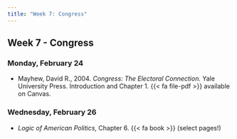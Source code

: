 ```yaml
---
title: "Week 7: Congress"
---
```


::: {.content-visible when-format="pdf"}

## Week 7 - Congress

:::


[//]: <> (Need to write intro)

### Monday, February 24

- Mayhew, David R., 2004. *Congress: The Electoral Connection.* Yale University Press. Introduction and Chapter 1. {{< fa file-pdf >}} available on Canvas.



### Wednesday, February 26

- *Logic of American Politics,* Chapter 6. {{< fa book >}}  (select pages!)




